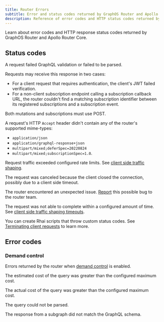 ```yaml
---
title: Router Errors
subtitle: Error and status codes returned by GraphOS Router and Apollo Router Core
description: Reference of error codes and HTTP status codes returned by Apollo GraphOS Router and Apollo Router Core, including explanations and solutions.
---
```


Learn about error codes and HTTP response status codes returned by GraphOS Router and Apollo Router Core.

## Status codes

<PropertyList kind="errCodes">
<Property name="400" short="Bad request">

A request failed GraphQL validation or failed to be parsed.

</Property>
<Property name="401" short="Unauthorized">

Requests may receive this response in two cases:

- For a client request that requires authentication, the client's JWT failed verification.
- For a non-client subscription endpoint calling a subscription callback URL, the router couldn't find a matching subscription identifier between its registered subscriptions and a subscription event.

</Property>
<Property name="405" short="Method not allowed">


<Note> 

Both mutations and subscriptions must use POST.

</Note>

</Property>
<Property name="406" short="Not acceptable">

A request's HTTP `Accept` header didn't contain any of the router's supported mime-types: 
- `application/json`
- `application/graphql-response+json`
- `multipart/mixed;deferSpec=20220824`
- `multipart/mixed;subscriptionSpec=1.0`.

</Property>

<Property name="429" short="Too many requests">

Request traffic exceeded configured rate limits. See [client side traffic shaping](/router/configuration/traffic-shaping/#client-side-traffic-shaping).

</Property>
<Property name="499" short="Request canceled by client">

The request was canceled because the client closed the connection, possibly due to a client side timeout.

</Property>
<Property name="500" short="Internal server error">

The router encountered an unexpected issue. [Report](https://github.com/apollographql/router/issues/new?assignees=&labels=raised+by+user&projects=&template=bug_report.md&title=) this possible bug to the router team.

</Property>

<Property name="504" short="Request timed out">

The request was not able to complete within a configured amount of time.  See [client side traffic shaping timeouts](/router/configuration/traffic-shaping/#timeouts).

</Property>
</PropertyList>

<Note>

You can create Rhai scripts that throw custom status codes. See [Terminating client requests](/graphos/reference/router/rhai#terminating-client-requests) to learn more.

</Note>

## Error codes

### Demand control

Errors returned by the router when [demand control](/router/executing-operations/demand-control) is enabled.

<PropertyList kind="errCodes">
<Property name="COST_ESTIMATED_TOO_EXPENSIVE">

The estimated cost of the query was greater than the configured maximum cost.

</Property>
<Property name="COST_ACTUAL_TOO_EXPENSIVE">

The actual cost of the query was greater than the configured maximum cost.

</Property>
<Property name="COST_QUERY_PARSE_FAILURE">

The query could not be parsed.

</Property>
 <Property name="COST_RESPONSE_TYPING_FAILURE">

The response from a subgraph did not match the GraphQL schema.

</Property>
</PropertyList>
